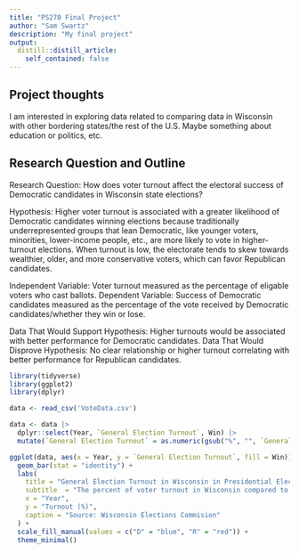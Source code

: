 ```yaml
---
title: "PS270 Final Project"
author: "Sam Swartz"
description: "My final project"
output:
  distill::distill_article:
    self_contained: false
---
```




## Project thoughts

I am interested in exploring data related to comparing data in Wisconsin with other bordering states/the rest of the U.S. Maybe something about education or politics, etc.

## Research Question and Outline
Research Question: How does voter turnout affect the electoral success of Democratic candidates in Wisconsin state elections?

Hypothesis: Higher voter turnout is associated with a greater likelihood of Democratic candidates winning elections because traditionally underrepresented groups that lean Democratic, like younger voters, minorities, lower-income people, etc., are more likely to vote in higher-turnout elections. When turnout is low, the electorate tends to skew towards wealthier, older, and more conservative voters, which can favor Republican candidates.

Independent Variable: Voter turnout measured as the percentage of eligable voters who cast ballots.
Dependent Variable: Success of Democratic candidates measured as the percentage of the vote received by Democratic candidates/whether they win or lose.

Data That Would Support Hypothesis: Higher turnouts would be associated with better performance for Democratic candidates.
Data That Would Disprove Hypothesis: No clear relationship or higher turnout correlating with better performance for Republican candidates.


```r
library(tidyverse)
library(ggplot2)
library(dplyr)

data <- read_csv('VoteData.csv')

data <- data |>
  dplyr::select(Year, `General Election Turnout`, Win) |>
  mutate(`General Election Turnout` = as.numeric(gsub("%", "", `General Election Turnout`)))

ggplot(data, aes(x = Year, y = `General Election Turnout`, fill = Win)) +
  geom_bar(stat = "identity") +
  labs(
    title = "General Election Turnout in Wisconsin in Presidential Election Years",
    subtitle  = "The percent of voter turnout in Wisconsin compared to the party candidate that won the state",
    x = "Year",
    y = "Turnout (%)",
    caption = "Source: Wisconsin Elections Commision"
  ) +
  scale_fill_manual(values = c("D" = "blue", "R" = "red")) +
  theme_minimal()

```


